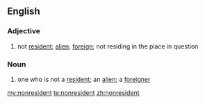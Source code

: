 ==English==

===Adjective===
{{en-adj|-}}

# not [[resident]]; [[alien]]; [[foreign]]; not residing in the place in question

===Noun===
{{en-noun}}

# one who is not a [[resident]]; an [[alien]]; a [[foreigner]]

[[my:nonresident]]
[[te:nonresident]]
[[zh:nonresident]]